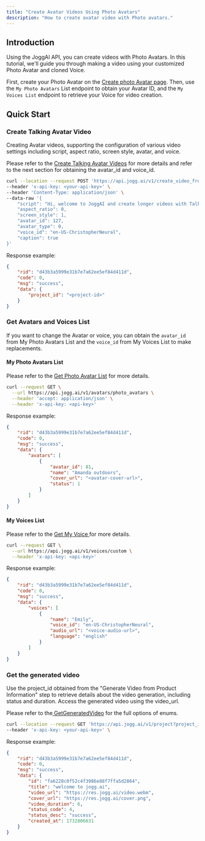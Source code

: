```yaml
---
title: "Create Avatar Videos Using Photo Avatars"
description: "How to create avatar video with Photo avatars."
---
```


## Introduction

Using the JoggAI API, you can create videos with Photo Avatars. In this tutorial, we'll guide you through making a video using your customized Photo Avatar and cloned Voice.

First, create your Photo Avatar on the [Create photo Avatar page](https://app.jogg.ai/avatar). Then, use the `My Photo Avatars` List endpoint to obtain your Avatar ID, and the `My Voices List` endpoint to retrieve your Voice for video creation.

## Quick Start

### Create Talking Avatar Video

Creating Avatar videos, supporting the configuration of various video settings including script, aspect ratio, screen style, avatar, and voice.

Please refer to the [Create Talking Avatar Videos](https://docs.jogg.ai/api-reference/Create-Avatar-Videos/CreateAvatarVideo) for more details and refer to the next section for obtaining the avatar\_id and voice\_id.

```bash
curl --location --request POST 'https://api.jogg.ai/v1/create_video_from_talking_avatar' \
--header 'x-api-key: <your-api-key>' \
--header 'Content-Type: application/json' \
--data-raw '{
    "script": "Hi, welcome to JoggAI and create longer videos with Talking Avatars in minutes!",
    "aspect_ratio": 0,
    "screen_style": 1,
    "avatar_id": 127,
    "avatar_type": 0,
    "voice_id": "en-US-ChristopherNeural",
    "caption": true
}'
```

Response example:

```json
{
    "rid": "d43b3a5999e31b7e7a62ee5ef84d411d",
    "code": 0,
    "msg": "success",
    "data": {
        "project_id": "<project-id>"   
    }
}
```

### Get Avatars and Voices List

If you want to change the Avatar or voice, you can obtain the `avatar_id` from My Photo Avatars List and the `voice_id` from My Voices List to make replacements.

#### My Photo Avatars List

Please refer to the [Get Photo Avatar List](https://docs.jogg.ai/api-reference/Avatar/GetPhotoAvatar) for more details.

```bash
curl --request GET \
  --url https://api.jogg.ai/v1/avatars/photo_avatars \
  --header 'accept: application/json' \
  --header 'x-api-key: <api-key>'
```

Response example:

```json
{
    "rid": "d43b3a5999e31b7e7a62ee5ef84d411d",
    "code": 0,
    "msg": "success",
    "data": {
        "avatars": [
            {
                "avatar_id": 81,
                "name": "Amanda outdoors",
                "cover_url": "<avatar-cover-url>",
                "status": 1
            }
        ]
    }
}
```

#### My Voices List

Please refer to the [Get My Voice ](https://docs.jogg.ai/api-reference/Voice/GetMyVoice)for more details.

```bash
curl --request GET \
  --url https://api.jogg.ai/v1/voices/custom \
  --header 'x-api-key: <api-key>'
```

Response example:

```json
{
    "rid": "d43b3a5999e31b7e7a62ee5ef84d411d",
    "code": 0,
    "msg": "success",
    "data": {
        "voices": [
            {
                "name": "Emily",
                "voice_id": "en-US-ChristopherNeural",
                "audio_url": "<voice-audio-url>",
                "language": "english"
            }
        ]
    }
}
```

### Get the generated video

Use the project\_id obtained from the "Generate Video from Product Information" step to retrieve details about the video generation, including status and duration. Access the generated video using the video\_url.

Please refer to the[ GetGeneratedVideo](https://docs.jogg.ai/api-reference/GetGeneratedVideo/GetGeneratedVideo) for the full options of enums.

```bash
curl --location --request GET 'https://api.jogg.ai/v1/project?project_id=fa6228c0f52c4f3986e88f7ffa5d2864' \
--header 'x-api-key: <your-api-key>' \
```

Response example:

```json
{
    "rid": "d43b3a5999e31b7e7a62ee5ef84d411d",
    "code": 0,
    "msg": "success",
    "data": {
        "id": "fa6228c0f52c4f3986e88f7ffa5d2864",
        "title": "welcome to jogg.ai",
        "video_url": "https://res.jogg.ai/video.webm",
        "cover_url": "https://res.jogg.ai/cover.png",
        "video_duration": 6,
        "status_code": 4,
        "status_desc": "success",
        "created_at": 1732806631
    }
}
```